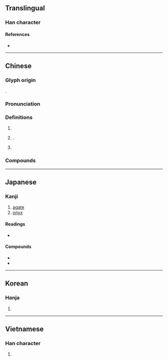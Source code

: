 {{also|玛}}
{{character info/new}}
==Translingual==

===Han character===
{{Han char|rn=96|rad=玉|as=10|sn=14|four=11127|canj=MGSQF|ids=⿰𤣩馬}}

====References====
* {{Han ref|kx=0739.090|dkj=21156|dj=1149.140|hdz=21130.090|uh=746A|ud=29802|bh=BABF|bd=47807}}

----

==Chinese==
{{zh-forms|s=玛}}

===Glyph origin===
{{Han etym}}
{{Han compound|玉|alt1=𤣩|馬|ls=psc|c1=s|c2=p|t1=jade}}.

===Pronunciation===
{{zh-pron
|m=mǎ
|c=maa5
|h=pfs=
|md=
|mn=qz,tw:bé/zz:bée/má
|mn_note=bé/bée - vernacular; má - literary
|w=
|mc=y
|oc=y
|cat=n
}}

===Definitions===
{{zh-hanzi}}

# {{surname|lang=zh}}
# {{n-g|Used in}} {{zh-l|瑪瑙}}.
# {{n-g|Used in transliterations.}}

===Compounds===
{{zh-der|瑪瑙|伽瑪射線|他瑪羅池|威瑪憲法|威妥瑪式|利瑪|伊瑪目|寧瑪派|瑪哩花|新藝拉瑪|瑪自達神|拉瑪猿|瑪瑙紋|超級瑪琍|楚瑪爾河|瑪雅|瑪雅語|瑪𤧛脂|依瑪堪|法瑪|瑪爾噶|纏絲瑪瑙|薩瑪|薩齊瑪|踏踏瑪兒|金珠瑪米|珠穆朗瑪峰|瑪卡|瑪利|瑪爾斯|尼瑪|瑪拉基書|瑪弟亞|麥納瑪|瑪納斯|瑪莉|瑪麗珍鞋|瑪芬|瑪麗|瑪祖卡|瑪拿西|卡里斯瑪|伊瑪堪|瑪竇|縞瑪瑙|瑪加伯下|阿瑪|瑪加伯上|瑪西班月|珠穆朗瑪|拉斯海瑪|帕爾瑪|噶瑪蘭族|瑪琪琳|魏瑪共和國|以實瑪利|沙琪瑪|紅瑪瑙|沙威瑪|乃瑪子|瑪拉基亞|聖母瑪麗亞|瑪麗亞|撒瑪黎雅|克拉瑪依|血瑪麗|瑪拉基|噶瑪蘭|瑪加伯|撒瑪黎雅人|威妥瑪拼音|聖母瑪利亞|瑪竇福音|褐雲瑪瑙螺|伊斯蘭瑪巴德|珠穆瑯瑪|瑪鋼|瑪雅文字|瑪雅文明|瑪雅人|瑪曲|瑪沁|瑪旁雍錯|瑪涅克爾|瑪瑙螺|瑪納斯湖|瑪納斯河|瑪門|瑪楚河|瑪多|瑪法木錯|瑪卡梅|瑪琅|瑪麗·伯德地|瑪麗皇后海岸|羅瑪|孔瑪|朱扣瑪|那前瑪|布瑪代|門列桑瑪|龍亞瑪}}

----

==Japanese==

===Kanji===
{{ja-kanji|grade=uc|rs=玉10}}

# [[agate]]
# [[onyx]]

====Readings====
* {{ja-readings|goon=[[め]] (me)|kanon=[[ば]] (ba)|kanyoon = [[ま]] (ma)}}

====Compounds====
* {{ja-r|縞瑪瑙|しまめのう}}
* {{ja-r|瑪瑙|めのう}}

----

==Korean==

===Hanja===
{{ko-hanja|hangeul=마|eumhun=|rv=ma|mr=ma|y=ma}}

# {{defn|lang=ko|sort=玉10}}

----

==Vietnamese==

===Han character===
{{vi-hantu|[[mã]], [[mẽ]]|rs=玉10}}

# {{defn|lang=vi|sort=玉10}}